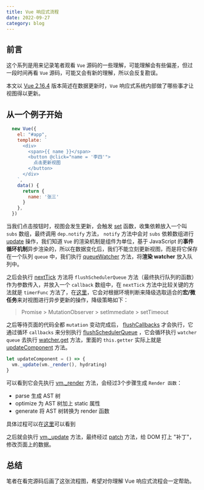 ```yaml
---
title: Vue 响应式流程
date: 2022-09-27
category: blog
---
```


## 前言
这个系列是用来记录笔者观看 `Vue` 源码的一些理解，可能理解会有些偏差，但过一段时间再看 `Vue` 源码，可能又会有新的理解，所以会反复勘误。

本文以 [Vue 2.16.4](https://github.com/vuejs/vue/tree/v2.6.14) 版本简述在数据更新时，`Vue` 响应式系统内部做了哪些事才让视图得以更新。
## 从一个例子开始
```js
  new Vue({
    el: "#app",
    template: `
      <div>
        <span>{{ name }}</span>
        <button @click="name = '李四'">
          点击更新视图
        </button>
      </div>
    `,
    data() {
      return {
        name: '张三'
      }
    },
  })
```

当我们点击按钮时，视图会发生更新，会触发 [set](https://github.com/vuejs/vue/blob/v2.6.14/src/core/observer/index.js#L173-L192) 函数，收集依赖放入一个叫 `subs` 数组，最终调用 `dep.notify` 方法， `notify` 方法中会对 `subs` 依赖数组进行 [update](https://github.com/vuejs/vue/blob/612fb89547711cacb030a3893a0065b785802860/src/core/observer/watcher.js#L165-L174) 操作，我们知道 `Vue` 的渲染机制是组件为单位，基于 JavaScript 的**事件循环机制**异步渲染的，所以在数据变化后，我们不能立刻更新视图，而是将它保存在一个队列 `queue` 中，我们执行 [queueWatcher](https://github.com/vuejs/vue/blob/612fb89547711cacb030a3893a0065b785802860/src/core/observer/watcher.js#L172) 方法，将**渲染 watcher** 放入队列中。  

之后会执行 [nextTick](https://github.com/vuejs/vue/blob/612fb89547/src/core/util/next-tick.js#L87-L110) 方法将 `flushSchedulerQueue` 方法（最终执行队列的函数）作为参数传入，并放入一个 `callback` 数组中，在 `nextTick` 方法中比较关键的方法就是 `timerFunc` 方法了，在[这里](https://github.com/vuejs/vue/blob/v2.6.14/src/core/util/next-tick.js#L42-L85)，它会对根据环境判断来降级选取适合的**宏/微任务**来对视图进行异步更新的操作，降级策略如下：  
> Promise > MutationObserver > setImmediate > setTimeout  

之后等待页面的代码全都 `mutation` 变动完成后， [flushCallbacks](https://github.com/vuejs/vue/blob/612fb89547/src/core/util/next-tick.js#L13-L20) 才会执行，它通过循环 `callbacks` 来分别执行 [flushSchedulerQueue](https://github.com/vuejs/vue/blob/612fb89547/src/core/observer/scheduler.js#L71-L111) ，它会循环执行 `watcher queue` 去执行 [watcher.get](https://github.com/vuejs/vue/blob/v2.6.14/src/core/observer/watcher.js#L102-L124) 方法，里面的 `this.getter` 实际上就是 [updateComponent](https://github.com/vuejs/vue/blob/v2.6.14/src/core/instance/lifecycle.js#L169-L192) 方法。
```js
let updateComponent = () => {
  vm._update(vm._render(), hydrating)
}
```
可以看到它会先执行 [vm._render](https://github.com/vuejs/vue/blob/612fb89547/src/core/instance/render.js#L69-L129) 方法，会经过3个步骤生成 `Render 函数`：  
- parse 生成 AST 树  
- optimize 为 AST 树加上 static 属性
- generate 将 AST 树转换为 render 函数  


具体过程可以在[这里](https://github.com/vuejs/vue/blob/612fb89547/src/compiler/index.js#L11-L25)可以看到  

之后就会执行 [vm._update](https://github.com/vuejs/vue/blob/v2.6.14/src/core/instance/lifecycle.js#L59-L88) 方法，最终经过 [patch](https://github.com/vuejs/vue/blob/612fb89547/src/core/vdom/patch.js#L700) 方法，给 DOM 打上 "补丁"，修改页面上的数据。  

## 总结
<ImagePreview src='/img/vue2-reactive.png' />

笔者在看完源码后画了这张流程图，希望对你理解 Vue 响应式流程会一定帮助。

